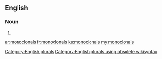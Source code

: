 ==English==

===Noun===
{{head|en}}

# {{plural of|monoclonal}}

[[Category:English plurals]][[Category:English plurals using obsolete wikisyntax]]

[[ar:monoclonals]]
[[fr:monoclonals]]
[[ku:monoclonals]]
[[my:monoclonals]]